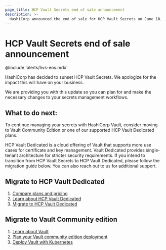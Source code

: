 ```yaml
---
page_title: HCP Vault Secrets end of sale announcement
description: >-
  HashiCorp announced the end of sale for HCP Vault Secrets on June 18, 2025. This page provides details about the end of sale and next steps for current Vault Secrets users.
---
```


# HCP Vault Secrets end of sale announcement

@include 'alerts/hvs-eos.mdx'

HashiCorp has decided to sunset HCP Vault Secrets. We apologize for the impact
this will have on your business.

We are providing you with this update so you can plan for and make the necessary
changes to your secrets management workflows.

## What to do next:

To continue managing your secrets with HashiCorp Vault, consider moving to Vault
Community Edition or one of our supported HCP Vault Dedicated plans. 

HCP Vault Dedicated is a cloud offering of Vault that supports more use cases for
certificate and key management. Vault Dedicated provides single-tenant architecture
for stricter security requirements. If you intend to transition from HCP Vault
Secrets to HCP Vault Dedicated, please follow the migration guide below. You can
also reach out to us for additional support.  


## Migrate to HCP Vault Dedicated

1. [Compare plans and pricing](https://www.hashicorp.com/en/pricing)
1. [Learn about HCP Vault Dedicated](/vault/tutorials/get-started-hcp-vault-dedicated)
1. [Migrate to HCP Vault Dedicated](/hcp/docs/vault-secrets/migrate-vault)

## Migrate to Vault Community edition

1. [Learn about Vault ](/vault/tutorials/get-started)
1. [Plan your Vault community edition deployment](/vault/tutorials/day-one-raft)
1. [Deploy Vault with Kubernetes](/vault/tutorials/kubernetes-introduction)
